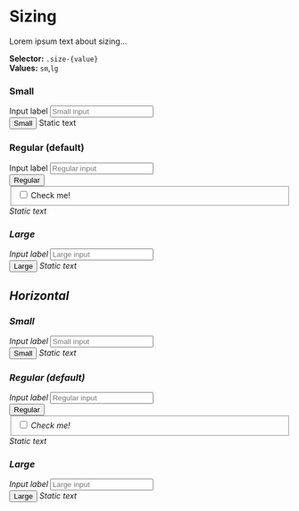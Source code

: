 
<Meta title="Components/Form/Concepts/Sizing" />

# Sizing

Lorem ipsum text about sizing...

**Selector:** `.size-{value}` <br/>
**Values:** `sm`,`lg` <br/>

### Small

<Canvas>
  <form>
    <div class="form-group">
      <label for="smInput">Input label</label>
      <input type="text" id="smInput" class="size-sm" placeholder="Small input"/>
    </div>
    <button class="size-sm">Small</button>
    <span class="form-text size-sm">Static text</span>
  </form>
</Canvas>

### Regular (default)

<Canvas>
  <form>
    <div class="form-group">
      <label for="mdInput">Input label</label>
      <input type="text" id="mdInput" placeholder="Regular input"/>
    </div>
    <button>Regular</button>
    <div class="form-group">
      <fieldset>
        <label class="form-control">
          <input type="checkbox"/>
          <span>Check me!</span>
          <i/>
        </label>
      </fieldset>
    </div>
    <span class="form-text">Static text</span>
  </form>
</Canvas>

### Large

<Canvas>
  <form>
    <div class="form-group">
      <label for="lgInput">Input label</label>
      <input type="text" id="lgInput" class="size-lg" placeholder="Large input"/>
    </div>
    <button class="size-lg">Large</button>
    <span class="form-text size-lg">Static text</span>
  </form>
</Canvas>


## Horizontal

### Small

<Canvas>
  <form class="horizontal">
    <div class="form-group">
      <label for="horizontalSmInput">Input label</label>
      <input type="text" id="horizontalSmInput" class="size-sm" placeholder="Small input"/>
    </div>
    <button class="size-sm">Small</button>
    <span class="form-text size-sm">Static text</span>
  </form>
</Canvas>

### Regular (default)

<Canvas>
  <form class="horizontal">
    <div class="form-group">
      <label for="horizontalMdInput">Input label</label>
      <input type="text" id="horizontalMdInput" placeholder="Regular input"/>
    </div>
    <button>Regular</button>
    <div class="form-group">
      <fieldset>
        <label class="form-control">
          <input type="checkbox"/>
          <span>Check me!</span>
          <i/>
        </label>
      </fieldset>
    </div>
    <span class="form-text">Static text</span>
  </form>
</Canvas>

### Large

<Canvas>
  <form class="horizontal">
    <div class="form-group">
      <label for="horizontalLgInput">Input label</label>
      <input type="text" id="horizontalLgInput" class="size-lg" placeholder="Large input"/>
    </div>
    <button class="size-lg">Large</button>
    <span class="form-text size-lg">Static text</span>
  </form>
</Canvas>

